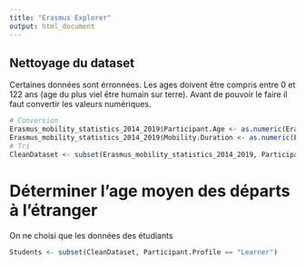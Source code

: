 ```yaml
---
title: "Erasmus Explorer"
output: html_document
---
```


## Nettoyage du dataset

Certaines données sont érronnées. Les ages doivent être compris entre 0 et 122 ans (age du plus viel être humain sur terre). Avant de pouvoir le faire il faut convertir les valeurs numériques.

```r
# Conversion
Erasmus_mobility_statistics_2014_2019$Participant.Age <- as.numeric(Erasmus_mobility_statistics_2014_2019$Participant.Age)
Erasmus_mobility_statistics_2014_2019$Mobility.Duration <- as.numeric(Erasmus_mobility_statistics_2014_2019$Mobility.Duration)
# Tri
CleanDataset <- subset(Erasmus_mobility_statistics_2014_2019, Participant.Age < 122 & Participant.Age > 0)
```


# Déterminer l'age moyen des départs à l'étranger
On ne choisi que les données des étudiants
```r
Students <- subset(CleanDataset, Participant.Profile == "Learner")
```


